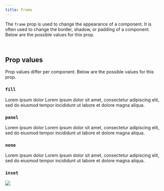 ```yaml
---
title: Frame
---
```


The `frame` prop is used to change the appearance of a component. It is often used to change the border, shadow, or padding of a component. Below are the possible values for this prop.

<br />


## Prop values

Prop values differ per component. Below are the possible values for this prop.

### `fill`

<Card variant="fill">
  <Heading> Lorem ipsum dolor </Heading>
  <Paragraph>
    Lorem ipsum dolor sit amet, consectetur adipiscing elit, sed do eiusmod
    tempor incididunt ut labore et dolore magna aliqua.
  </Paragraph>
</Card>

### `panel`

<Card variant="panel">
  <Heading> Lorem ipsum dolor </Heading>
  <Paragraph>
    Lorem ipsum dolor sit amet, consectetur adipiscing elit, sed do eiusmod
    tempor incididunt ut labore et dolore magna aliqua.
  </Paragraph>
</Card>

### `none`

<Card variant="none">
  <Heading> Lorem ipsum dolor </Heading>
  <Paragraph>
    Lorem ipsum dolor sit amet, consectetur adipiscing elit, sed do eiusmod
    tempor incididunt ut labore et dolore magna aliqua.
  </Paragraph>
</Card>

### `inset`

<Card>
  <Image src="/example.jpg" frame="inset" />
</Card>
